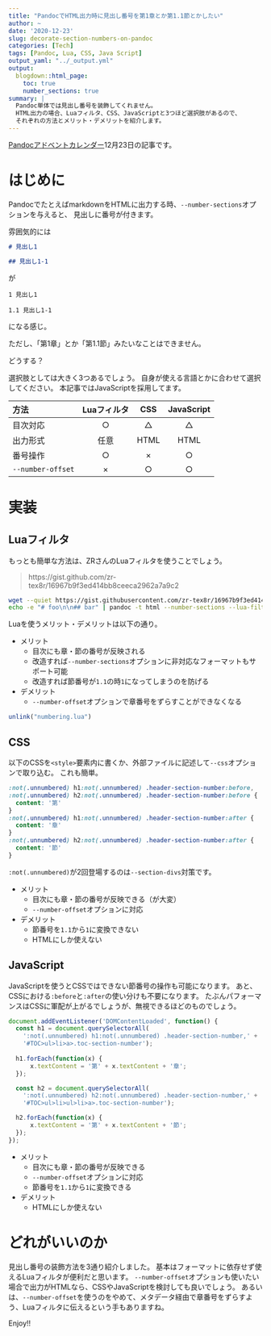 ```yaml
---
title: "PandocでHTML出力時に見出し番号を第1章とか第1.1節とかしたい"
author: ~
date: '2020-12-23'
slug: decorate-section-numbers-on-pandoc
categories: [Tech]
tags: [Pandoc, Lua, CSS, Java Script]
output_yaml: "../_output.yml"
output:
  blogdown::html_page:
    toc: true
    number_sections: true
summary: |
  Pandoc単体では見出し番号を装飾してくれません。
  HTML出力の場合、Luaフィルタ、CSS、JavaScriptと3つほど選択肢があるので、
  それぞれの方法とメリット・デメリットを紹介します。
---
```


[Pandocアドベントカレンダー](https://adventar.org/calendars/4963)12月23日の記事です。

# はじめに

PandocでたとえばmarkdownをHTMLに出力する時、`--number-sections`オプションを与えると、
見出しに番号が付きます。

雰囲気的には

```md
# 見出し1

## 見出し1-1
```

が

```
1 見出し1

1.1 見出し1-1
```

になる感じ。

ただし、「第1章」とか「第1.1節」みたいなことはできません。

どうする？

選択肢としては大きく3つあるでしょう。
自身が使える言語とかに合わせて選択してください。
本記事ではJavaScriptを採用してます。

| 方法 | Luaフィルタ | CSS | JavaScript |
|:-----|:-----------:|:---:|:----------:|
| 目次対応 | ○ | △ | △ |
| 出力形式 | 任意 | HTML | HTML |
| 番号操作 | ○ | × | ○ |
| `--number-offset` | × | ○ | ○ |


# 実装

## Luaフィルタ

もっとも簡単な方法は、ZRさんのLuaフィルタを使うことでしょう。

> https://gist.github.com/zr-tex8r/16967b9f3ed414bb8ceeca2962a7a9c2

```bash
wget --quiet https://gist.githubusercontent.com/zr-tex8r/16967b9f3ed414bb8ceeca2962a7a9c2/raw/56398449fa2f554de3937e7c7727d02385eda2bb/numbering.lua
echo -e "# foo\n\n## bar" | pandoc -t html --number-sections --lua-filter numbering.lua
```

Luaを使うメリット・デメリットは以下の通り。

- メリット
    - 目次にも章・節の番号が反映される
    - 改造すれば`--number-sections`オプションに非対応なフォーマットもサポート可能
    - 改造すれば節番号が`1.1`の時`1`になってしまうのを防げる
- デメリット
    - `--number-offset`オプションで章番号をずらすことができなくなる

```r
unlink("numbering.lua")
```

## CSS

以下のCSSを`<style>`要素内に書くか、外部ファイルに記述して`--css`オプションで取り込む。
これも簡単。

```css
:not(.unnumbered) h1:not(.unnumbered) .header-section-number:before,
:not(.unnumbered) h2:not(.unnumbered) .header-section-number:before {
  content: '第'
}
:not(.unnumbered) h1:not(.unnumbered) .header-section-number:after {
  content: '章'
}
:not(.unnumbered) h2:not(.unnumbered) .header-section-number:after {
  content: '節'
}
```

`:not(.unnumbered)`が2回登場するのは`--section-divs`対策です。

- メリット
    - 目次にも章・節の番号が反映できる（が大変）
    - `--number-offset`オプションに対応
- デメリット
    - 節番号を`1.1`から`1`に変換できない
    - HTMLにしか使えない

## JavaScript

JavaScriptを使うとCSSではできない節番号の操作も可能になります。
あと、CSSにおける`:before`と`:after`の使い分けも不要になります。
たぶんパフォーマンスはCSSに軍配が上がるでしょうが、無視できるほどのものでしょう。

```js
document.addEventListener('DOMContentLoaded', function() {
  const h1 = document.querySelectorAll(
    ':not(.unnumbered) h1:not(.unnumbered) .header-section-number,' +
    '#TOC>ul>li>a>.toc-section-number');
  
  h1.forEach(function(x) {
      x.textContent = '第' + x.textContent + '章';
  });

  const h2 = document.querySelectorAll(
    ':not(.unnumbered) h2:not(.unnumbered) .header-section-number,' +
    '#TOC>ul>li>ul>li>a>.toc-section-number');

  h2.forEach(function(x) {
      x.textContent = '第' + x.textContent + '節';
  });
});
```

- メリット
    - 目次にも章・節の番号が反映できる
    - `--number-offset`オプションに対応
    - 節番号を`1.1`から`1`に変換できる
- デメリット
    - HTMLにしか使えない

# どれがいいのか

見出し番号の装飾方法を3通り紹介しました。
基本はフォーマットに依存せず使えるLuaフィルタが便利だと思います。
`--number-offset`オプションも使いたい場合で出力がHTMLなら、CSSやJavaScriptを検討しても良いでしょう。
あるいは、`--number-offset`を使うのをやめて、メタデータ経由で章番号をずらすよう、Luaフィルタに伝えるという手もありますね。

Enjoy!!
